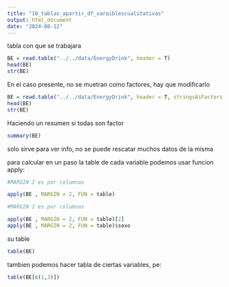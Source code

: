 ```yaml
---
title: "10_tablas_apartir_df_varaiblescualitativas"
output: html_document
date: "2024-08-12"
---
```


tabla con que se trabajara
```r
BE = read.table("../../data/EnergyDrink", header = T)
head(BE)
str(BE)
```


En el caso presente, no se muetran como factores, hay que modificarlo

```r
BE = read.table("../../data/EnergyDrink", header = T, stringsAsFactors = T)
head(BE)
str(BE)
```

Haciendo un resumen si todas son factor

```r
summary(BE)
```

solo sirve para ver info, no se puede rescatar muchos datos de la misma

para calcular en un paso la table de cada variable podemos usar funcion apply:

```r
#MARGIN 2 es por columnas

apply(BE , MARGIN = 2, FUN = table)

```


```r
#MARGIN 2 es por columnas

apply(BE , MARGIN = 2, FUN = table)[2]
apply(BE , MARGIN = 2, FUN = table)$sexo

```

su table

```r
table(BE)

```

tambien podemos hacer tabla de ciertas variables, pe: 

```r
table(BE[c(1,3)])
```


```r

```






